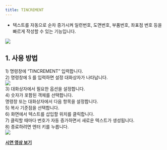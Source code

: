 ```yaml
---
title: TINCREMENT
---
```



[image1]: ../../../../../assets/images/commands/tincrement/image1.png
[image2]: ../../../../../assets/images/commands/tincrement/image2.png
[image3]: ../../../../../assets/images/commands/tincrement/image3.png

* 텍스트를 자동으로 순차 증가시켜 일련번호, 도면번호, 부품번호, 좌표점 번호 등을 빠르게 작성할 수 있는 기능입니다.

![][image1]

## **1\. 사용 방법**

1\) 명령창에 “TINCREMENT” 입력합니다.  
2\) 명령창에 S 를 입력하면 설정 대화상자가 나타납니다.  
![][image2]  
3\) 대화상자에서 필요한 옵션을 설정합니다.  
4\) 숫자가 포함된 객체를 선택합니다.  
명령창 또는 대화상자에서 다음 항목을 설정합니다.  
5\) 복사 기준점을 선택합니다.  
6\) 화면에서 텍스트를 삽입할 위치를 클릭합니다.  
7\) 클릭할 때마다 번호가 자동 증가하면서 새로운 텍스트가 생성됩니다.  
8\) 종료하려면 엔터 키를 누릅니다.  
![][image3]

[**<Icon name="youtube" class="emoji"/> 시연 영상 보기**]()
